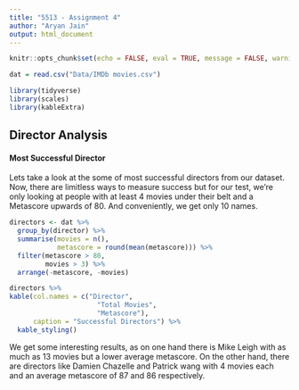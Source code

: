 ```yaml
---
title: "5513 - Assignment 4"
author: "Aryan Jain"
output: html_document
---
```

```r
knitr::opts_chunk$set(echo = FALSE, eval = TRUE, message = FALSE, warning = FALSE)
```

```r
dat = read.csv("Data/IMDb movies.csv")
```

```r
library(tidyverse)
library(scales)
library(kableExtra)
```

## Director Analysis

#### Most Successful Director

Lets take a look at the some of most successful directors from our dataset. Now, there are limitless ways to measure success but for our test, we're only looking at people with at least 4 movies under their belt and a Metascore upwards of 80. And conveniently, we get only 10 names.

```r
directors <- dat %>%
  group_by(director) %>%
  summarise(movies = n(),
            metascore = round(mean(metascore))) %>%
  filter(metascore > 80,
         movies > 3) %>%
  arrange(-metascore, -movies)
```

```r
directors %>%
kable(col.names = c("Director",
                      "Total Movies",
                      "Metascore"),
      caption = "Successful Directors") %>%
  kable_styling()
```

We get some interesting results, as on one hand there is Mike Leigh with as much as 13 movies but a lower average metascore. On the other hand, there are directors like Damien Chazelle and Patrick wang with 4 movies each and an average metascore of 87 and 86 respectively. 